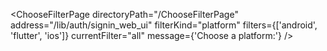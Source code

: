 

<ChooseFilterPage
  directoryPath="/ChooseFilterPage"
  address="/lib/auth/signin_web_ui"
  filterKind="platform"
  filters={['android', 'flutter', 'ios']}
  currentFilter="all"
  message={'Choose a platform:'}
/>
